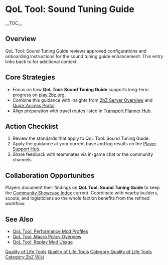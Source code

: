 {{Short description|QoL Tool: Sound Tuning Guide reviews approved configurations and onboarding instructions for the sound tuning guide enhancement}}
= QoL Tool: Sound Tuning Guide =
{{2bZ Navbox}}
__TOC__

== Overview ==
QoL Tool: Sound Tuning Guide reviews approved configurations and onboarding instructions
for the sound tuning guide enhancement. This entry links back to [[Category:Quality of
Life Tools|Quality of Life Tools]] for additional context.

== Core Strategies ==
* Focus on how '''QoL Tool: Sound Tuning Guide''' supports long-term progress on [[play.2bz.org]].
* Combine this guidance with insights from [[2bZ Server Overview]] and [[Quick Access Portal]].
* Align preparation with travel routes listed in [[Transport Planner Hub]].

== Action Checklist ==
# Review the [[Category:Quality of Life Tools|Quality of Life Tools]] standards that apply to QoL Tool: Sound Tuning Guide.
# Apply the guidance at your current base and log results on the [[Player Support Hub]].
# Share feedback with teammates via in-game chat or the community channels.

== Collaboration Opportunities ==
Players document their findings on '''QoL Tool: Sound Tuning Guide''' to keep the
[[Community Showcase Index]] current. Coordinate with nearby builders, scouts, and
logisticians so the whole faction benefits from the refined workflow.

== See Also ==
* [[QoL Tool: Performance Mod Profiles]]
* [[QoL Tool: Macro Policy Overview]]
* [[QoL Tool: Replay Mod Usage]]

[[Category:Quality of Life Tools]]
[[Category:2bZ Wiki]]
